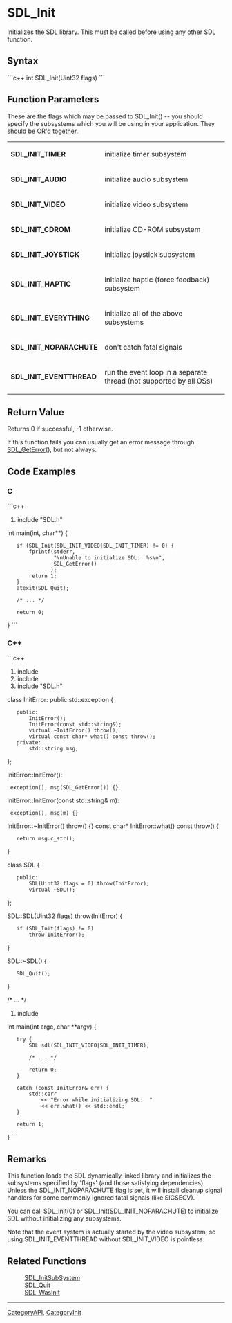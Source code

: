 <!-- pragma section-numbers off -->
<!-- pragma disable-camelcase -->

= SDL_Init =
Initializes the SDL library.  This must be called before using any other SDL function.


== Syntax ==
```c++
int SDL_Init(Uint32 flags)
```

== Function Parameters ==
These are the flags which may be passed to SDL_Init() -- you should
specify the subsystems which you will be using in your application.  They should be OR'd together.  

{|
|'''SDL_INIT_TIMER'''
|initialize timer subsystem
|-
|'''SDL_INIT_AUDIO'''
|initialize audio subsystem
|-
|'''SDL_INIT_VIDEO'''
|initialize video subsystem
|-
|'''SDL_INIT_CDROM'''
|initialize CD-ROM subsystem
|-
|'''SDL_INIT_JOYSTICK'''
|initialize joystick subsystem
|-
|'''SDL_INIT_HAPTIC'''
|initialize haptic (force feedback) subsystem
|-
|'''SDL_INIT_EVERYTHING'''
|initialize all of the above subsystems
|-
|'''SDL_INIT_NOPARACHUTE'''
|don't catch fatal signals
|-
|'''SDL_INIT_EVENTTHREAD'''
|run the event loop in a separate thread (not supported by all OSs)
|}

== Return Value ==
Returns 0 if successful, -1 otherwise.

If this function fails you can usually get an error message through [[SDL_GetError]](), but not always.

== Code Examples ==
=== C ===
```c++
#include "SDL.h"

int main(int, char**)  {
    if (SDL_Init(SDL_INIT_VIDEO|SDL_INIT_TIMER) != 0) {
        fprintf(stderr, 
                "\nUnable to initialize SDL:  %s\n", 
                SDL_GetError()
               );
        return 1;
    }
    atexit(SDL_Quit);
  
    /* ... */
  
    return 0;
}
```

=== C++ ===
```c++
#include <exception>
#include <string>
#include "SDL.h"

class InitError: public std::exception {
    public:
        InitError();
        InitError(const std::string&);
        virtual ~InitError() throw();
        virtual const char* what() const throw();
    private:
        std::string msg;
};

InitError::InitError():
  exception(), msg(SDL_GetError()) {}
InitError::InitError(const std::string& m):
  exception(), msg(m) {}
InitError::~InitError() throw() {}
const char* InitError::what() const throw() {
    return msg.c_str();
}

class SDL {
    public:
        SDL(Uint32 flags = 0) throw(InitError);
        virtual ~SDL();
};

SDL::SDL(Uint32 flags) throw(InitError) {
    if (SDL_Init(flags) != 0)
        throw InitError();
}

SDL::~SDL() {
    SDL_Quit();
}

/* ... */

#include <iostream>

int main(int argc, char **argv) {
    try {
        SDL sdl(SDL_INIT_VIDEO|SDL_INIT_TIMER);

        /* ... */

        return 0;
    }

    catch (const InitError& err) {
        std::cerr
            << "Error while initializing SDL:  " 
            << err.what() << std::endl;
    }
    
    return 1;
}
```

== Remarks ==
This function loads the SDL dynamically linked library and initializes 
the subsystems specified by 'flags' (and those satisfying dependencies).
Unless the SDL_INIT_NOPARACHUTE flag is set, it will install cleanup
signal handlers for some commonly ignored fatal signals (like SIGSEGV).

You can call SDL_Init(0) or SDL_Init(SDL_INIT_NOPARACHUTE) to initialize SDL without initializing any subsystems.

Note that the event system is actually started by the video subsystem, so using SDL_INIT_EVENTTHREAD without SDL_INIT_VIDEO is pointless.

== Related Functions ==
:[[SDL_InitSubSystem]] 
:[[SDL_Quit]] 
:[[SDL_WasInit]] 

----
[[CategoryAPI]], [[CategoryInit]]
